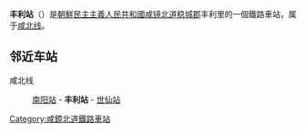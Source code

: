 {{unreferenced|time=2015-02-02T08:32:34+00:00}}
{{朝鮮半島車站資訊
|公司色 = blue
|文字色 = 
|站名 = 丰利站
|圖片 = P'ungri Railway Station.jpg
|pxl = 
|圖片說明 =
|前一站 = [[南阳站_(咸镜北道)|南阳]]
|前一站距離 = 3.9
|後一站距離 = 6.1
|後一站 = [[世仙站|世仙]]
|所屬路線 = [[咸北线|咸北线]]
|距離 = 169.8
|起點站 = [[青岩站|青岩]]
|諺文 = 풍리역
|朝鮮漢字 = 豊利驛
|文觀部式 = Pungri-yeok
|馬-賴式 = P'ungri-yŏk
|副站名 = 
|車站編號 = 
|停站路線數 = 
|所屬公司 = [[朝鮮民主主義人民共和國鐵道省|朝鮮民主主義人民共和國鐵道省]]
|所在地 =[[咸镜北道|咸镜北道]][[稳城郡|稳城郡]]丰利里
|車站構造 = 地面车站
|月台配置 = 
|啟用年月日 =
|廢站年月日 = 
|上下車人次 = 
|統計年度 = 
|轉車 = 
|備註 = 
|全寬備註 = 
}}

'''丰利站'''（{{lang-ko|풍리역}}）是[[朝鮮民主主義人民共和國|朝鮮民主主義人民共和國]][[咸镜北道|咸镜北道]][[稳城郡|稳城郡]]丰利里的一個鐵路車站，属于[[咸北线|咸北线]]。

==邻近车站==
咸北线
:[[南阳站_(咸镜北道)|南阳站]] - '''丰利站''' - [[世仙站|世仙站]]

{{朝鲜铁路小作品}}

{{咸北线}}

[[Category:咸鏡北道鐵路車站|Category:咸鏡北道鐵路車站]]